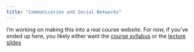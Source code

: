 ```yaml
---
title: "Communication and Social Networks"
---
```


I'm working on making this into a real course website. For now, if you've ended up here, you likely either want the [course syllabus](https://wiki.communitydata.science/Communication_and_Social_Networks(Spring_2023)) or the [lecture slides](./lectures.html)

